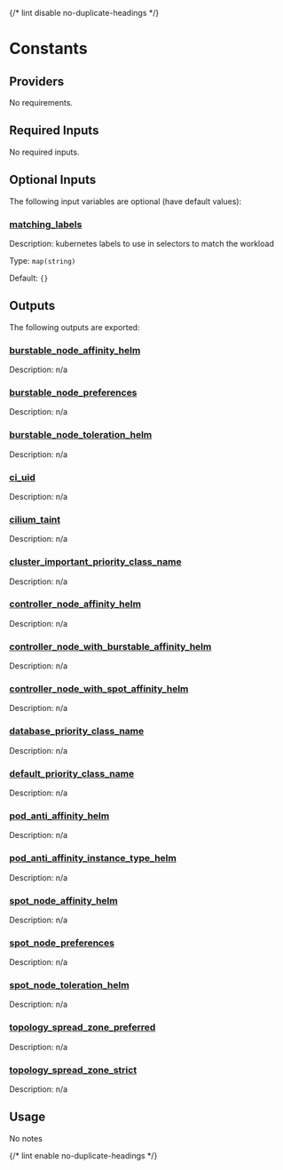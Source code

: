 
{/* lint disable no-duplicate-headings */}

# Constants

<ModuleHeader name="constants" sourceHref="https://github.com/Panfactum/stack/tree/__PANFACTUM_VERSION_EDGE__/packages/infrastructure/constants" status="alpha" type="submodule" />

## Providers

No requirements.

## Required Inputs

No required inputs.

## Optional Inputs

The following input variables are optional (have default values):

### <a name="input_matching_labels" /> [matching\_labels](#input_matching_labels)

Description: kubernetes labels to use in selectors to match the workload

Type: `map(string)`

Default: `{}`

## Outputs

The following outputs are exported:

### <a name="output_burstable_node_affinity_helm" /> [burstable\_node\_affinity\_helm](#output_burstable_node_affinity_helm)

Description: n/a

### <a name="output_burstable_node_preferences" /> [burstable\_node\_preferences](#output_burstable_node_preferences)

Description: n/a

### <a name="output_burstable_node_toleration_helm" /> [burstable\_node\_toleration\_helm](#output_burstable_node_toleration_helm)

Description: n/a

### <a name="output_ci_uid" /> [ci\_uid](#output_ci_uid)

Description: n/a

### <a name="output_cilium_taint" /> [cilium\_taint](#output_cilium_taint)

Description: n/a

### <a name="output_cluster_important_priority_class_name" /> [cluster\_important\_priority\_class\_name](#output_cluster_important_priority_class_name)

Description: n/a

### <a name="output_controller_node_affinity_helm" /> [controller\_node\_affinity\_helm](#output_controller_node_affinity_helm)

Description: n/a

### <a name="output_controller_node_with_burstable_affinity_helm" /> [controller\_node\_with\_burstable\_affinity\_helm](#output_controller_node_with_burstable_affinity_helm)

Description: n/a

### <a name="output_controller_node_with_spot_affinity_helm" /> [controller\_node\_with\_spot\_affinity\_helm](#output_controller_node_with_spot_affinity_helm)

Description: n/a

### <a name="output_database_priority_class_name" /> [database\_priority\_class\_name](#output_database_priority_class_name)

Description: n/a

### <a name="output_default_priority_class_name" /> [default\_priority\_class\_name](#output_default_priority_class_name)

Description: n/a

### <a name="output_pod_anti_affinity_helm" /> [pod\_anti\_affinity\_helm](#output_pod_anti_affinity_helm)

Description: n/a

### <a name="output_pod_anti_affinity_instance_type_helm" /> [pod\_anti\_affinity\_instance\_type\_helm](#output_pod_anti_affinity_instance_type_helm)

Description: n/a

### <a name="output_spot_node_affinity_helm" /> [spot\_node\_affinity\_helm](#output_spot_node_affinity_helm)

Description: n/a

### <a name="output_spot_node_preferences" /> [spot\_node\_preferences](#output_spot_node_preferences)

Description: n/a

### <a name="output_spot_node_toleration_helm" /> [spot\_node\_toleration\_helm](#output_spot_node_toleration_helm)

Description: n/a

### <a name="output_topology_spread_zone_preferred" /> [topology\_spread\_zone\_preferred](#output_topology_spread_zone_preferred)

Description: n/a

### <a name="output_topology_spread_zone_strict" /> [topology\_spread\_zone\_strict](#output_topology_spread_zone_strict)

Description: n/a

## Usage

No notes

{/* lint enable no-duplicate-headings */}
